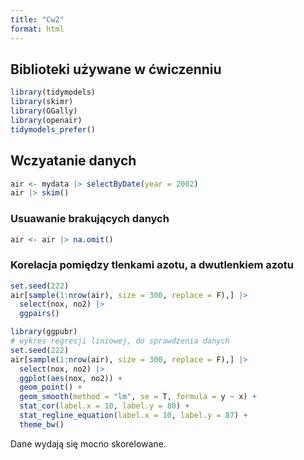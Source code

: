 ```yaml
---
title: "Cw2"
format: html
---
```


## Biblioteki używane w ćwiczenniu

```r
library(tidymodels) 
library(skimr) 
library(GGally) 
library(openair) 
tidymodels_prefer()
```

## Wczyatanie danych

```r
air <- mydata |> selectByDate(year = 2002)
air |> skim()
```

### Usuawanie brakujących danych

```r
air <- air |> na.omit()
```

### Korelacja pomiędzy tlenkami azotu, a dwutlenkiem azotu

```r
set.seed(222)
air[sample(1:nrow(air), size = 300, replace = F),] |> 
  select(nox, no2) |> 
  ggpairs()
```

```r
library(ggpubr)
# wykres regresji liniowej, do sprawdzenia danych 
set.seed(222)
air[sample(1:nrow(air), size = 300, replace = F),] |> 
  select(nox, no2) |> 
  ggplot(aes(nox, no2)) +
  geom_point() +
  geom_smooth(method = "lm", se = T, formula = y ~ x) + 
  stat_cor(label.x = 10, label.y = 80) + 
  stat_regline_equation(label.x = 10, label.y = 87) +
  theme_bw()
```

Dane wydają się mocno skorelowane.






